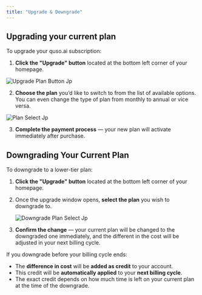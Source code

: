 ```yaml
---
title: "Upgrade & Downgrade"
---
```


## Upgrading your current plan

To upgrade your quso.ai subscription:

1. **Click the "Upgrade" button** located at the bottom left corner of your homepage.

<img
  src="/images/upgrade-plan-button.jpg"
  alt="Upgrade Plan Button Jp"
  title="Upgrade Plan Button Jp"
  className="ml-auto"
/>

2. **Choose the plan** you’d like to switch to from the list of available options. You can even change the type of plan from monthly to annual or vice versa.

![Plan Select Jp](/images/plan-select.jpg)

3. **Complete the payment process** — your new plan will activate immediately after purchase.

## Downgrading Your Current Plan

To downgrade to a lower-tier plan:

1. **Click the "Upgrade" button** located at the bottom left corner of your homepage.
2. Once the upgrade window opens, **select the plan** you wish to downgrade to.

   ![Downgrade Plan Select Jp](/images/downgrade-plan-select.jpg)
3. **Confirm the change** — your current plan will be changed to the downgraded one immediately, and the different in the cost will be adjusted in your next billing cycle.

<Tip>
  If you downgrade before your billing cycle ends:

  - The **difference in cost** will be **added as credit** to your account.
  - This credit will be **automatically applied** to your **next billing cycle**.
  - The exact credit depends on how much time is left on your current plan at the time of the downgrade.
</Tip>